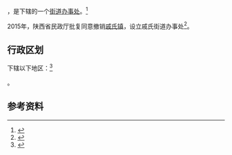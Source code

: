 {{中国乡级行政区|61/07/23/101/000}}

'''{{PAGENAMEBASE}}'''，是{{PRC admin/fullname|61/07/23/101/000|3}}下辖的一个[[街道办事处|街道办事处]]。<ref>{{PRC admin/ref sgc|{{PRC admin/parent|61/07/23/101/000}}}}</ref>

2015年，陕西省民政厅批复同意撤销[[戚氏镇|戚氏镇]]，设立戚氏街道办事处<ref>{{Cite web |url=http://shaanxi.mca.gov.cn/article/mzyw1/201507/20150700841888.shtml |title=陕西省民政厅关于陕西省乡镇行政区划调整的公告 |access-date=2017-09-14 |archive-url=https://web.archive.org/web/20170914220400/http://shaanxi.mca.gov.cn/article/mzyw1/201507/20150700841888.shtml |archive-date=2017-09-14 |dead-url=yes }}</ref>。

== 行政区划 ==

{{PAGENAMEBASE}}下辖以下地区：<ref>{{PRC admin/ref sgc|61/07/23/101/000}}</ref>

{{PRC admin/children|61/07/23/101/000}}。

== 参考资料 ==

{{reflist}}

{{行政区划小作品}}
{{PRC admin/navcat|61/07/23/101/000}}